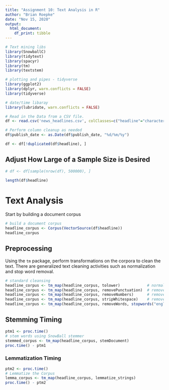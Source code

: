 ```yaml
---
title: "Assignment 10: Text Analysis in R"
author: "Brian Roepke"
date: "Nov 15, 2020"
output:
  html_document:
    df_print: tibble
---
```


```r
# Text mining libs
library(SnowballC)
library(tidytext)
library(spacyr)
library(tm)
library(textstem)

# plotting and pipes - tidyverse
library(ggplot2)
library(dplyr, warn.conflicts = FALSE)
library(tidyverse)

# date/time libaray
library(lubridate, warn.conflicts = FALSE)
```

```r
# Read in the Data from a CSV file.
df <- read.csv('news_headlines.csv', colClasses=c("headline"="character"))
```

```r
# Perform column cleanup as needed
df$publish_date <- as.Date(df$publish_date, "%d/%m/%y")
```


```r
df <- df[!duplicated(df$headline), ]
```

## Adjust How Large of a Sample Size is Desired

```r
# df <- df[sample(nrow(df), 500000), ]
```

```r
length(df$headline)
```


# Text Analysis
Start by building a document corpus

```r
# build a document corpus
headline_corpus <- Corpus(VectorSource(df$headline))
headline_corpus
```


## Preprocessing
Using the `tm` package, perform transformations on the corpora to clean the text. There are generalized text cleaning activities such as normalization and stop word removal.

```r
# standard cleansing
headline_corpus <- tm_map(headline_corpus, tolower)            # normalize case
headline_corpus <- tm_map(headline_corpus, removePunctuation)  # remove punctuation
headline_corpus <- tm_map(headline_corpus, removeNumbers)      # remove numbers
headline_corpus <- tm_map(headline_corpus, stripWhitespace)    # remove white space
headline_corpus <- tm_map(headline_corpus, removeWords, stopwords("english")) # remove stopwords
```

## Stemming Timing

```r
ptm1 <- proc.time()
# stem words using SnowBall stemmer
stemmed_corpus <- tm_map(headline_corpus, stemDocument)
proc.time() - ptm1
```

### Lemmatization Timing

```r
ptm2 <- proc.time()
# Lemmatize the Corpus
lemma_corpus <- tm_map(headline_corpus, lemmatize_strings)
proc.time() - ptm2
```
